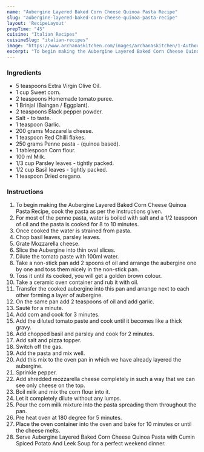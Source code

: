 ---
name: "Aubergine Layered Baked Corn Cheese Quinoa Pasta Recipe"
slug: "aubergine-layered-baked-corn-cheese-quinoa-pasta-recipe"
layout: 'RecipeLayout'
prepTime: "45"
cuisine: "Italian Recipes"
cuisineSlug: "italian-recipes"
image: "https://www.archanaskitchen.com/images/archanaskitchen/1-Author/Neeru_Srikanth/Aubergine_Layered_Baked_Corn_Cheese_Quinoa_Pasta.jpg"
excerpt: "To begin making the Aubergine Layered Baked Corn Cheese Quinoa Pasta Recipe, cook the pasta as per the instructions given"
---

### Ingredients

- 5 teaspoons Extra Virgin Olive Oil.
- 1 cup Sweet corn.
- 2 teaspoons Homemade tomato puree.
- 1 Brinjal (Baingan / Eggplant).
- 2 teaspoons Black pepper powder.
- Salt - to taste.
- 1 teaspoon Garlic.
- 200 grams Mozzarella cheese.
- 1 teaspoon Red Chilli flakes.
- 250 grams Penne pasta - (quinoa based).
- 1 tablespoon Corn flour.
- 100 ml Milk.
- 1/3 cup Parsley leaves - tightly packed.
- 1/2 cup Basil leaves - tightly packed.
- 1 teaspoon Dried oregano.

### Instructions

1. To begin making the Aubergine Layered Baked Corn Cheese Quinoa Pasta Recipe, cook the pasta as per the instructions given.
1. For most of the penne pasta, water is boiled with salt and a 1/2 teaspoon of oil and the pasta is cooked for 8 to 10 minutes.
1. Once cooked the water is strained from pasta.
1. Chop basil leaves, parsley leaves.
1. Grate Mozzarella cheese.
1. Slice the Aubergine into thin oval slices.
1. Dilute the tomato paste with 100ml water.
1. Take a non-stick pan add 2 spoons of oil and arrange the aubergine one by one and toss them nicely in the non-stick pan.
1. Toss it until its cooked, you will get a golden brown colour.
1. Take a ceramic oven container and rub it with oil.
1. Transfer the cooked aubergine into this pan and arrange next to each other forming a layer of aubergine.
1. On the same pan add 2 teaspoons of oil and add garlic.
1. Sauté for a minute.
1. Add corn and cook for 3 minutes.
1. Add the diluted tomato paste and cook until it becomes like a thick gravy.
1. Add chopped basil and parsley and cook for 2 minutes.
1. Add salt and pizza topper.
1. Switch off the gas.
1. Add the pasta and mix well.
1. Add this mix to the oven pan in which we have already layered the aubergine.
1. Sprinkle pepper.
1. Add shredded mozzarella cheese completely in such a way that we can see only cheese on the top.
1. Boil milk and mix the corn flour into it.
1. Let it completely dilute without any lumps.
1. Pour the corn milk mixture into the pasta spreading them throughout the pan.
1. Pre heat oven at 180 degree for 5 minutes.
1. Place the oven container into the oven and bake for 10 minutes or until the cheese melts.
1. Serve Aubergine Layered Baked Corn Cheese Quinoa Pasta with Cumin Spiced Potato And Leek Soup for a perfect weekend dinner.
